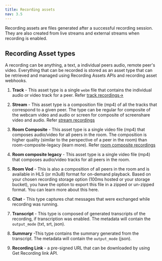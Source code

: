 ```yaml
---
title: Recording assets
nav: 3.5
---
```


Recording assets are files generated after a successful recording session. They are also created from live streams and external streams when recording is enabled.


## Recording Asset types

A recording can be anything, a text, a individual peers audio, remote peer's video. Everything that can be recorded is stored as an asset type that can be retrieved and managed using Recording Assets APIs and recording asset webhooks.

1. **Track** - This asset type is a single `webm` file that contains the individual audio or video track for a peer. Refer [track recordings->](/get-started/v2/get-started/features/recordings/recording-modes/track-recordings)

2. **Stream** - This asset type is a composition file (mp4) of all the tracks that correspond to a given peer. The type can be regular for composite of the webcam video and audio or screen for composite of screenshare video and audio. Refer [stream recordings](/get-started/v2/get-started/features/recordings/recording-modes/stream-recording)

3. **Room Composite** - This asset type is a single video file (mp4) that composes audio/video for all peers in the room. The composition is higher quality (similar to the perspective of a peer in the room) than room-composite-legacy (learn more). Refer [room composite recordings](/get-started/v2/get-started/features/recordings/recording-modes/comparing-recording-modes)

4. **Room composite legacy** - This asset type is a single video file (mp4) that composes audio/video tracks for all peers in the room.

5. **Room Vod** - This is also a composition of all peers in the room and is available in HLS (or m3u8) format for on-demand playback. Based on your chosen recording storage option (100ms hosted or your storage bucket), you have the option to export this file in a zipped or un-zipped format. You can learn more about this here.

6. **Chat** - This type captures chat messages that were exchanged while recording was running.

7. **Transcript** - This type is composed of generated transcripts of the recording, if transcription was enabled. The metadata will contain the `output_mode` (txt, srt, json).

8. **Summary** -This type contains the summary generated from the transcript. The metadata will contain the `output_mode` (json).

9. **Recording Link** - a pre-signed URL that can be downloaded by using Get Recording link API.

